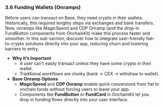 ### **3.6 Funding Wallets (Onramps)**

Before users can transact on Base, they need crypto in their wallets. Historically, this required lengthy steps via exchanges and bank transfers. Now, onramps like MagicSpend and CDP Onramp (and the drop-in FundButton components from OnchainKit) make this process faster and smoother. In this sub-section, discover how to integrate user-friendly fiat-to-crypto solutions directly into your app, reducing churn and lowering barriers to entry.

- **Why It’s Important**
  - A user can’t easily transact unless they have some crypto in their wallet.
  - Traditional workflows are clunky (bank → CEX → withdraw to wallet).
- **Base Onramp Options**
  - **MagicSpend** and **CDP Onramp** enable quick conversions from fiat to onchain funds without forcing users to leave your app.
  - Components like **FundButton** or **FundCard** in OnchainKit let you drop in funding flows directly into your user interface.
